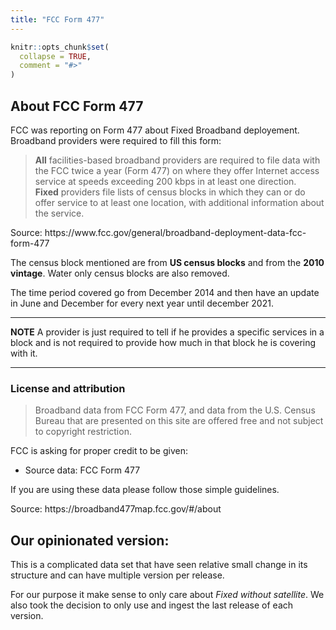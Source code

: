 ```yaml
---
title: "FCC Form 477"
---
```


```r
knitr::opts_chunk$set(
  collapse = TRUE,
  comment = "#>"
)
```

## About FCC Form 477

FCC was reporting on Form 477 about Fixed Broadband deployement. 
Broadband providers were required to fill this form: 

> **All** facilities-based broadband providers are required to file data with the FCC twice a year (Form 477) on where they offer Internet access service at speeds exceeding 200 kbps in at least one direction.  
> **Fixed** providers file lists of census blocks in which they can or do offer service to at least one location, with additional information about the service.

Source: https://www.fcc.gov/general/broadband-deployment-data-fcc-form-477

The census block mentioned are from **US census blocks** and from the **2010 vintage**.
Water only census blocks are also removed. 

The time period covered go from December 2014 and then have an update in June and December for every next year until december 2021.  

<hr>
**NOTE**
A provider is just required to tell if he provides a specific services in a block and is not required to provide how much in that block he is covering with it.   
<hr>

### License and attribution 

> Broadband data from FCC Form 477, and data from the U.S. Census Bureau that are presented on this site are offered free and not subject to copyright restriction. 

FCC is asking for proper credit to be given: 

* Source data: FCC Form 477

If you are using these data please follow those simple guidelines.

Source: https://broadband477map.fcc.gov/#/about

## Our opinionated version: 

This is a complicated data set that have seen relative small change in its structure and can have multiple version per release. 

For our purpose it make sense to only care about *Fixed without satellite*. 
We also took the decision to only use and ingest the last release of each version.

